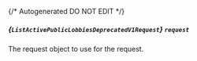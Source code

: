 {/* Autogenerated DO NOT EDIT  */}

##### *{`ListActivePublicLobbiesDeprecatedV1Request`}* `request`
The request object to use for the request.

<Collapsible openLabel={Labels.showProperties} closeLabel={Labels.hideProperties}>
  <ListActivePublicLobbiesDeprecatedV1Request />
</Collapsible>


